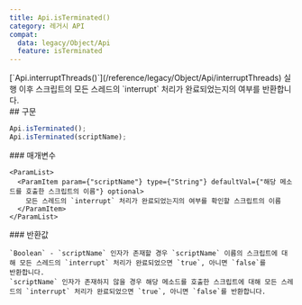 ```yaml
---
title: Api.isTerminated()
category: 레거시 API
compat:
  data: legacy/Object/Api
  feature: isTerminated
---
```


<Section>
  [`Api.interruptThreads()`](/reference/legacy/Object/Api/interruptThreads) 실행 이후 스크립트의 모든 스레드의 `interrupt` 처리가 완료되었는지의 여부를 반환합니다.
</Section>
<Section>
  ## 구문

  ~~~js
  Api.isTerminated();
  Api.isTerminated(scriptName);
  ~~~

  <Section>
    ### 매개변수

    <ParamList>
      <ParamItem param={"scriptName"} type={"String"} defaultVal={"해당 메소드를 호출한 스크립트의 이름"} optional>
        모든 스레드의 `interrupt` 처리가 완료되었는지의 여부를 확인할 스크립트의 이름
      </ParamItem>
    </ParamList>
  </Section>
  <Section>
    ### 반환값

    `Boolean` - `scriptName` 인자가 존재할 경우 `scriptName` 이름의 스크립트에 대해 모든 스레드의 `interrupt` 처리가 완료되었으면 `true`, 아니면 `false`를
    반환합니다.
    `scriptName` 인자가 존재하지 않을 경우 해당 메소드를 호출한 스크립트에 대해 모든 스레드의 `interrupt` 처리가 완료되었으면 `true`, 아니면 `false`를 반환합니다.
  </Section>
</Section>